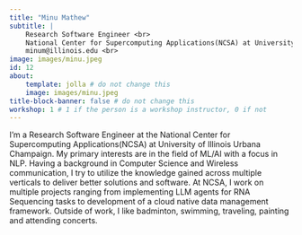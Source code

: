 ```yaml
---
title: "Minu Mathew"
subtitle: | 
    Research Software Engineer <br> 
    National Center for Supercomputing Applications(NCSA) at University of Illinois Urbana Champaign <br>
    minum@illinois.edu <br>
image: images/minu.jpeg
id: 12
about:
    template: jolla # do not change this
    image: images/minu.jpeg
title-block-banner: false # do not change this
workshop: 1 # 1 if the person is a workshop instructor, 0 if not
---
```


I'm a Research Software Engineer at the National Center for Supercomputing Applications(NCSA) at University of Illinois Urbana Champaign. My primary interests are in the field of ML/AI with a focus in NLP. Having a background in Computer Science and Wireless communication, I try to utilize the knowledge gained across multiple verticals to deliver better solutions and software. At NCSA, I work on multiple projects ranging from implementing LLM agents for RNA Sequencing tasks to development of a cloud native data management framework. Outside of work, I like badminton, swimming, traveling, painting and attending concerts.